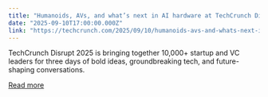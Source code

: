 ```yaml
---
title: "Humanoids, AVs, and what’s next in AI hardware at TechCrunch Disrupt 2025"
date: "2025-09-10T17:00:00.000Z"
link: "https://techcrunch.com/2025/09/10/humanoids-avs-and-whats-next-in-ai-hardware-at-techcrunch-disrupt-2025/"
---
```


TechCrunch Disrupt 2025 is bringing together 10,000+ startup and VC leaders for three days of bold ideas, groundbreaking tech, and future-shaping conversations. 

[Read more](https://techcrunch.com/2025/09/10/humanoids-avs-and-whats-next-in-ai-hardware-at-techcrunch-disrupt-2025/)
